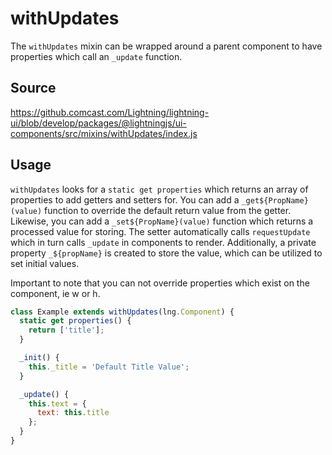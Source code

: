 
# withUpdates

The `withUpdates` mixin can be wrapped around a parent component to have properties which call an `_update` function.

## Source

https://github.comcast.com/Lightning/lightning-ui/blob/develop/packages/@lightningjs/ui-components/src/mixins/withUpdates/index.js

## Usage

`withUpdates` looks for a `static get properties` which returns an array of properties to add getters and setters for.
You can add a `_get${PropName}(value)` function to override the default return value from the getter. Likewise, you
can add a `_set${PropName}(value)` function which returns a processed value for storing. The setter automatically calls
`requestUpdate` which in turn calls `_update` in components to render. Additionally, a private property `_${propName}`
is created to store the value, which can be utilized to set initial values.

Important to note that you can not override properties which exist on the component, ie w or h.

```js
class Example extends withUpdates(lng.Component) {
  static get properties() {
    return ['title'];
  }

  _init() {
    this._title = 'Default Title Value';
  }

  _update() {
    this.text = {
      text: this.title
    };
  }
}
```
